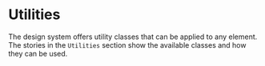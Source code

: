 
<Meta title="Utilities Note" />

# Utilities

The design system offers utility classes that can be applied to any element. The stories in the `Utilities` section show the available classes and how they can be used.
